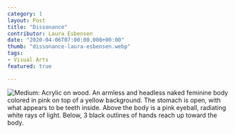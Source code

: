 ```yaml
---
category: 1
layout: Post
title: "Dissonance"
contributor: Laura Esbensen
date: "2020-04-06T07:00:00.000+00:00"
thumb: "dissonance-laura-esbensen.webp"
tags: 
- Visual Arts
featured: true

---
```

<div class="center">
    <img src="/public/images/1/dissonance-laura-esbensen.jpg" 
        alt="Medium: Acrylic on wood. An armless and headless naked feminine body colored in pink on top of a yellow background. The stomach is open, with what appears to be teeth inside. Above the body is a pink eyeball, radiating white rays of light. Below, 3 black outlines of hands reach up toward the body."
        class="w450" />
</div>